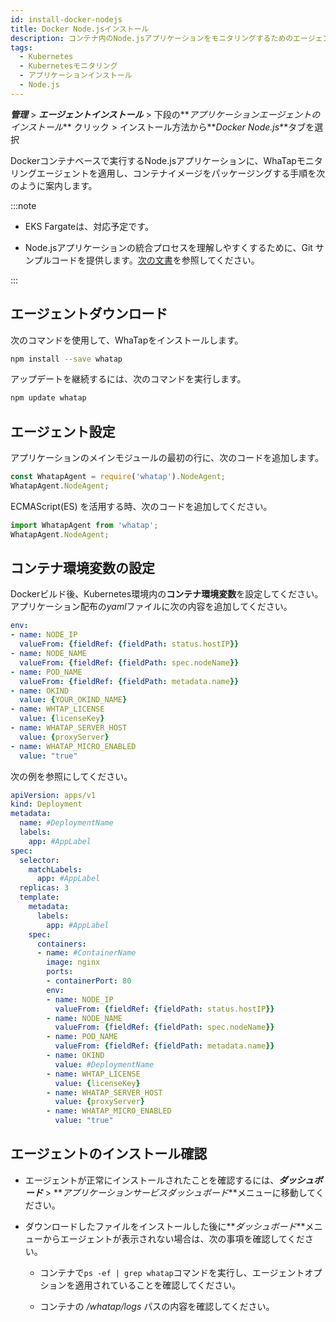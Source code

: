 ```yaml
---
id: install-docker-nodejs
title: Docker Node.jsインストール
description: コンテナ内のNode.jsアプリケーションをモニタリングするためのエージェントのインストール手順です。
tags:
  - Kubernetes
  - Kubernetesモニタリング
  - アプリケーションインストール
  - Node.js
---
```



**_管理_** > **_エージェントインストール_** > 下段の**_アプリケーションエージェントのインストール_** クリック > インストール方法から**_Docker Node.js_**タブを選択

Dockerコンテナベースで実行するNode.jsアプリケーションに、WhaTapモニタリングエージェントを適用し、コンテナイメージをパッケージングする手順を次のように案内します。 

:::note 

- EKS Fargateは、対応予定です。 

- Node.jsアプリケーションの統合プロセスを理解しやすくするために、Git サンプルコードを提供します。[次の文書](https://github.com/whatap/kuber-apm-boilerplate/tree/main/nodejs/express)を参照してください。

:::

## エージェントダウンロード

次のコマンドを使用して、WhaTapをインストールします。

```bash
npm install --save whatap
```

アップデートを継続するには、次のコマンドを実行します。

```bash
npm update whatap
```

## エージェント設定

アプリケーションのメインモジュールの最初の行に、次のコードを追加します。

```javascript title='Example'
const WhatapAgent = require('whatap').NodeAgent;
WhatapAgent.NodeAgent;
```

ECMAScript(ES) を活用する時、次のコードを追加してください。

```javascript
import WhatapAgent from 'whatap';
WhatapAgent.NodeAgent;
```

## コンテナ環境変数の設定

Dockerビルド後、Kubernetes環境内の**コンテナ環境変数**を設定してください。アプリケーション配布の*yaml*ファイルに次の内容を追加してください。 

```yaml
env:
- name: NODE_IP
  valueFrom: {fieldRef: {fieldPath: status.hostIP}}
- name: NODE_NAME
  valueFrom: {fieldRef: {fieldPath: spec.nodeName}}
- name: POD_NAME
  valueFrom: {fieldRef: {fieldPath: metadata.name}}
- name: OKIND
  value: {YOUR_OKIND_NAME}
- name: WHTAP_LICENSE
  value: {licenseKey}
- name: WHATAP_SERVER_HOST
  value: {proxyServer}
- name: WHATAP_MICRO_ENABLED
  value: "true"
```

次の例を参照にしてください。

```yaml
apiVersion: apps/v1
kind: Deployment
metadata:
  name: #DeploymentName
  labels:
    app: #AppLabel
spec:
  selector:
    matchLabels:
      app: #AppLabel
  replicas: 3
  template:
    metadata:
      labels:
        app: #AppLabel
    spec:
      containers:
      - name: #ContainerName
        image: nginx
        ports:
        - containerPort: 80
        env:
        - name: NODE_IP
          valueFrom: {fieldRef: {fieldPath: status.hostIP}}
        - name: NODE_NAME
          valueFrom: {fieldRef: {fieldPath: spec.nodeName}}
        - name: POD_NAME
          valueFrom: {fieldRef: {fieldPath: metadata.name}}
        - name: OKIND
          value: #DeploymentName
        - name: WHTAP_LICENSE
          value: {licenseKey}
        - name: WHATAP_SERVER_HOST
          value: {proxyServer}
        - name: WHATAP_MICRO_ENABLED
          value: "true"
```


<K8senvrole />

## エージェントのインストール確認

- エージェントが正常にインストールされたことを確認するには、**_ダッシュボード_** > **_アプリケーションサービスダッシュボード_**メニューに移動してください。

- ダウンロードしたファイルをインストールした後に**_ダッシュボード_**メニューからエージェントが表示されない場合は、次の事項を確認してください。

  - コンテナで`ps -ef | grep whatap`コマンドを実行し、エージェントオプションを適用されていることを確認してください。

  - コンテナの */whatap/logs* パスの内容を確認してください。 

